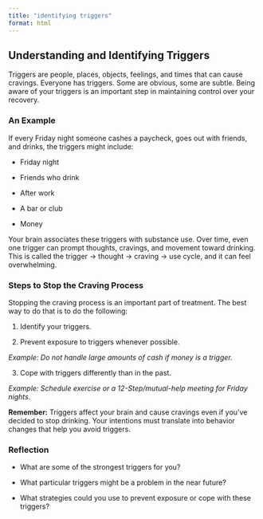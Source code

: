 ```yaml
---
title: "identifying triggers"
format: html
---
```


## Understanding and Identifying Triggers

Triggers are people, places, objects, feelings, and times that can cause cravings. Everyone has triggers. Some are obvious, some are subtle. Being aware of your triggers is an important step in maintaining control over your recovery.

::: callout
### An Example

If every Friday night someone cashes a paycheck, goes out with friends, and drinks, the triggers might include:

-   Friday night

-   Friends who drink

-   After work

-   A bar or club

-   Money
:::

Your brain associates these triggers with substance use. Over time, even one trigger can prompt thoughts, cravings, and movement toward drinking. This is called the trigger → thought → craving → use cycle, and it can feel overwhelming.

### Steps to Stop the Craving Process

Stopping the craving process is an important part of treatment. The best way to do that is to do the following:

1.  Identify your triggers.

2.  Prevent exposure to triggers whenever possible.

*Example: Do not handle large amounts of cash if money is a trigger.*

3.  Cope with triggers differently than in the past.

*Example: Schedule exercise or a 12-Step/mutual-help meeting for Friday nights.*

**Remember:** Triggers affect your brain and cause cravings even if you’ve decided to stop drinking. Your intentions must translate into behavior changes that help you avoid triggers.

::: callout
### Reflection

-   What are some of the strongest triggers for you?

-   What particular triggers might be a problem in the near future?

-   What strategies could you use to prevent exposure or cope with these triggers?
:::
